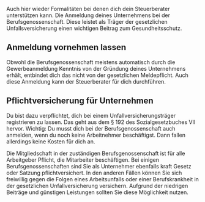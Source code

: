
Auch hier wieder Formalitäten bei denen dich dein Steuerberater unterstützen kann.
Die Anmeldung deines Unternehmens bei der Berufsgenossenschaft. Diese leistet als Träger der gesetzlichen Unfallsversicherung einen wichtigen Beitrag zum Gesundheitsschutz.

## Anmeldung vornehmen lassen

Obwohl die Berufsgenossenschaft meistens automatisch durch die Gewerbeanmeldung Kenntnis von der Gründung deines Unternehmens erhält, entbindet dich das nicht von der gesetzlichen Meldepflicht. Auch diese Anmeldung kann der Steuerberater für dich durchführen.

## Pflichtversicherung für Unternehmen

Du bist dazu verpflichtet, dich bei einem Unfallversicherungsträger registrieren zu lassen. Das geht aus dem § 192 des Sozialgesetzbuches VII hervor.
Wichtig: Du musst dich bei der Berufsgenossenschaft auch anmelden, wenn du noch keine Arbeitnehmer beschäftigst. Dann fallen allerdings keine Kosten für dich an.

Die Mitgliedschaft in der zuständigen Berufsgenossenschaft ist für alle Arbeitgeber Pflicht, die Mitarbeiter beschäftigen. Bei einigen Berufsgenossenschaften sind Sie als Unternehmer ebenfalls kraft Gesetz oder Satzung pflichtversichert. In den anderen Fällen können Sie sich freiwillig gegen die Folgen eines Arbeitsunfalls oder einer Berufskrankheit in der gesetzlichen Unfallversicherung versichern. Aufgrund der niedrigen Beiträge und günstigen Leistungen sollten Sie diese Möglichkeit nutzen.
